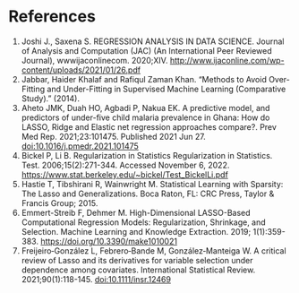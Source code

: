 # References

1.  Joshi J., Saxena S. REGRESSION ANALYSIS IN DATA SCIENCE. Journal of Analysis and Computation (JAC) (An International Peer Reviewed Journal), wwwijaconlinecom. 2020;XIV. <http://www.ijaconline.com/wp-content/uploads/2021/01/26.pdf>
2.  Jabbar, Haider Khalaf and Rafiqul Zaman Khan. "Methods to Avoid Over-Fitting and Under-Fitting in Supervised Machine Learning (Comparative Study)." (2014).
3.  Aheto JMK, Duah HO, Agbadi P, Nakua EK. A predictive model, and predictors of under-five child malaria prevalence in Ghana: How do LASSO, Ridge and Elastic net regression approaches compare?. Prev Med Rep. 2021;23:101475. Published 2021 Jun 27. <doi:10.1016/j.pmedr.2021.101475>
4.  Bickel P, Li B. Regularization in Statistics Regularization in Statistics. Test. 2006;15(2):271-344. Accessed November 6, 2022. <https://www.stat.berkeley.edu/~bickel/Test_BickelLi.pdf>
5.  Hastie T, Tibshirani R, Wainwright M. Statistical Learning with Sparsity: The Lasso and Generalizations. Boca Raton, FL: CRC Press, Taylor & Francis Group; 2015.
6.  Emmert-Streib F, Dehmer M. High-Dimensional LASSO-Based Computational Regression Models: Regularization, Shrinkage, and Selection. Machine Learning and Knowledge Extraction. 2019; 1(1):359-383. <https://doi.org/10.3390/make1010021>
7.  Freijeiro‐González L, Febrero‐Bande M, González‐Manteiga W. A critical review of Lasso and its derivatives for variable selection under dependence among covariates. International Statistical Review. 2021;90(1):118-145. <doi:10.1111/insr.12469>

